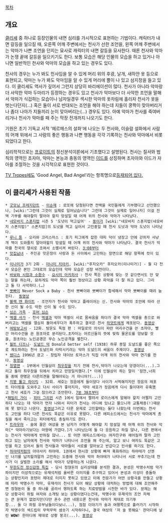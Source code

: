 [[목차]]

== 개요 == 
[[클리셰]] 중 하나로 등장인물의 내면 심리를 가시적으로 표현하는 기법이다. 캐릭터가 내면 갈등을 일으킬 때, 오른쪽 어깨 주변에서는 천사가 선한 조언을, 왼쪽 어깨 주변에서는 악마가 나쁜 조언을 던지는 묘사로 캐릭터의 내면 갈등을 묘사한다. 때론 천사와 악마가 논쟁 끝에 갈등을 일으키기도 한다. 보통 모습은 해당 인물의 모습을 하고 있거나 아니면 일반적인 천사와 악마의 모습을 하고 있는 경우도 있다.

천사의 경우는 누가 봐도 천사임을 알 수 있게 머리 위의 후광, 날개, 새하얀 옷 등으로 표현되고, 악마는 누가 봐도 악마임을 알 수 있게 머리에 뿔이 나 있고 삼지창을 들고 있다. 이 클리셰도 역사가 깊어서 그런지 상당히 바리에이션이 많다. 천사가 아니라 악마랑 더 사악한 악마 두마리가 등장하는 경우도 있고 천사가 악마보다 더 사악한 조언을 말해서 악마가 식겁하는 모습이나 남자일경우 섹시한 악마의 옷차림에 홀리자 천사가 옷을 벗는다던지(...) 혹은 둘이 서로 반대되는 조언을 해야 하는데 지들이 쿵짝이 맞아버리거나 좀더 나아가 지들끼리 눈이 맞아버리는(...) 경우도 있다. 아예 악마가 천사를 죽여버리거나 천사가 악마를 패 주는 막장 전개까지 나오기도 한다.

기원은 초기 기독교 서적 '헤르메스의 설화'에 나오는 두 천사와, 이슬람 설화에서 사람의 어깨 위에서 그 사람의 좋은 행동과 나쁜 행동을 각각 기록하는 천사와 악마에서 비롯되었다고 한다.

심리학적으로는 [[프로이트]]의 정신분석이론에서 기초했다고 설명된다. 천사는 질서와 법칙의 영역인 초자아, 악마는 본능과 충동의 영역인 [[이드]]를 상징하며 초자아와 이드가 자아를 조절하는 것을 시각적으로 표현한 것이다. 

[[TV Tropes]]에도 'Good Angel, Bad Angel'라는 항목명으로[http://tvtropes.org/pmwiki/pmwiki.php/Main/GoodAngelBadAngel 등재되어 있다.] 

== 이 클리셰가 사용된 작품 == 
 * [[굿모닝 프레지던트]] - [[이순재]] : 로또에 당첨된다면 전액을 국민들에게 기부했다고 선언했으나, [wiki:"그런데 그것이 실제로 일어났습니다" 그런데 그것이 실제로 일어나자] 이걸 전액 기부를 해야할지 말아야 할지 망설일 때 어깨 위의 천사와 악마가 나타났다.
 * [[네모바지 스폰지밥]] 시즌 5 '도넛이 먹고싶어' - [[뚱이]]가 [wiki:"네모바지 스폰지밥(네모바지 스폰지밥)" 스폰지밥]의 도넛을 먹고 싶어서 고민중일 때 천사 도넛과 악마 도넛이 나타났다. 
 * [[루니 툰]] - 오리와 크리스마스 : 포기 피그에게 잡힌 대피 덕이 냉장고 안에 갇히자 사냥개 잭이 도와줄지 말아야할지 망설일 때 어꺠 위의 천사와 악마가 나타났다. 결국 천사가 악마를 천국의 열쇠로 조여서 소멸시켜 버린다. [http://www.youtube.com/watch?v=lbr8A0dFz58 3:08부터]
 * [[맛집남녀]] - 주인공 맛은정이 사랑과 돈 사이에서 고민하는 장면으로 해당 항목에 컷이 있다. 
 * [[미나미가]] 3기 2화 - [[미나미 치아키]], [wiki:"후지오카" 후지오카(미나미가)] - 둘 다 천사 모습은 본인 그대로의 모습인데 악마 모습은 성장 버전이다. 
 * [[바보와 시험과 소환수]] - [[요시이 아키히사]] : 천사 쪽은 상황에 맞는 것 같으면서도 안 맞는 말을 하는데, 묘하게도 악마 쪽이 훨씬 정상이고 상황 파악을 더 잘 하고 있다. 그리고 둘 다 사악하다.(…)
 * [[뽀빠이]] Never Sock a Baby - 천사 뽀빠이와 뽀빠이가 합세해서 악마 뽀빠이를 때려 눕힌다.  [http://www.youtube.com/watch?v=xRNku2NOPgc 동영상]
 * [[블랙 앤 화이트]] - 조언자가 천사와 악마고 플레이어는 신. 천사와 악마의 조언에 따라 선한 신이 될 수도 악한 신이 될 수도 있다.
 * [[심슨 가족]] - [[호머 심슨]]
 * [[엑셀 사가]] - 천사 [[엑셀]]과 악마 엑셀이 서로 몸싸움을 하다가 결국 악마 엑셀을 총으로 쏴버리고는 엑셀을 열심히 몰아세우다가 폭주하고 결국은 천사 [[하얏트]]에게 체포된다. [http://www.youtube.com/watch?v=xhQr2PuKHhI 동영상]
 * [[여탕보고서]] - 12화. 탕온도 독점 편 : 마일로의 의식이 파란 머리수건을 쓴 초자아, 빨간 머리수건을 쓴 원초아로 분리된다.초자아는 어르신들의 뜻에 맞춰 물온도를 양보할 것을, 원초아는 노인공경은 무슨 노인공격을 펼친다.  ​
 * [[월트 디즈니]]- [[도널드 덕]] Donald better self (1938) 하루 종일 도널드를 좋은 쪽으로 계도하려는 천사 도널드와 타락시키려는 악마 도널드의 싸움이 주제이다. [http://www.youtube.com/watch?v=aDLWbBrvA40 동영상]
 * [[웬디스]] 1996년 광고 - 창립자 데이브 토마스가 직접 어깨 위의 천사와 악마 연기를 한다. [http://www.youtube.com/watch?v=P03K9TyLEJ4 동영상]
 * [[정열맨]] - 1부에서 인월삼이 [[최우장]]을 치기 전에 천사,악마가 나오는데 양갱이다(...).그리고 둘이 최우장을 뒤에서 치라고 만장일치했다.[* 이에 인월삼이 하는 말이 '잠깐,너희들 중에 한명은 다른의견을 말해야되는 거 아니야?(...)]
 * [[지붕 뚫고 하이킥]] - 32회. 세호는 정음에게 들이댔다 사이가 서먹해지지만 정음의 레포트 타이핑을 도와주고 다시 사이가 좋아지자, 악마 세호가 정음에게 다시 들이대라 유혹했고 천사 세호가 그걸 참으라고 조언한다. [http://www.youtube.com/watch?v=LMQekvozvmQ 7분 38초부터]
 *[[패밀리 가이]] - [[피터 그리핀]] 시즌 1에서 일에서 짤려서 로이스에게 말해야 할지 어쩔지 고민하다 나오는 데 악마가 먼저 나와서 피터가 천사는 어디에 있냐고 물으니까 교통체증(!)때문에 못 왔다고 나온다. [http://www.youtube.com/watch?v=UnulfmpLoS8 동영상]그리고 다른 문제로 고민할때는 둘다 나왔는데 이번에는 천사도 고민을 하다 다른 천사도 똑같은 이유로 못왔다. 다른 에피소드에서는 천사가 악마에게 총질을 해서 죽이고는 피터에게도 총질하기도 한다. 
 * [[트라우마]] - 술에 꼴은 여성을 본 남자가 어떻게 해야할 지 망설일 때 어깨 위의 천사와 악마[* 악마라기보다는 마왕에 가깝다.]가 나타났는데 둘 다 응원하고 하질 않나, 다른 편에서는 천사가 악마에게 반하질 않나... 또 어떤 에피소드에서는 여자친구와 헤어질까 말까 고민하고 있는 남자에게 천사와 악마가 나타나서 조언을 해 주는데, 알고 보니 여자도 똑같은 고민을 하고 있어서 둘의 천사들과 악마들이 서로를 알아보고 반갑다고 인사를 하기도 한다.
 * [[하야테처럼]]의 아야사키 하야테. 1권에서 현시창 상황에 빠져 흑화하려는 하야테가 산젠인 나기를 납치할까말까 고민하는 도중에 천사와 악마 하야테가 나타나서 서로 부추기는데 천사가 더 살벌한 소리를 해서 악마가 당황하는게 나온다. 
 * [[무한도전 정신감정 특집]] - 당시 정형돈의 심리상태를 분석한 결과, 본성은 박명수처럼 막가파이지만 이성적으로는 유재석처럼 올바른 이미지를 추구하고 있어서 본성과 이성이 충돌하는 상황인지라 포텐이 제대로 터지지 못하고 있었고 이에 전문가가 어떤 상황극을 만들고 상황에 따라 박명수가 악마, 유재석이 천사가 되어 해당 상황에 대처하는 방법에 대해 조언해주면 정형돈이 둘 중 하나를 골라서 행하도록 하는 치료방법을 시전한 바가 있다. 문제는 해당 상황극이 하필 여자와 소개팅 보는 상황이였다는건데, 박명수와 유재석의 조언 자체는 큰 문제가 없었지만(다만 혼수 관련 내용으론 천사와 악마가 제대로 의기투합... 둘 다 하필 유부남들이다보니...), 점점 이야기가 술과 여행쪽으로 흘러가기 시작하자 박명수의 섹드립이 무럭무럭 샘솟기 시작하더니, 결국 여성의 '저 술 못해요' 한마디에 날린 '''WOW!''' 한마디에 제대로 상황 붕괴(...). [http://youtu.be/Q9eYGmWWTmU 동영상]
